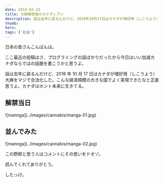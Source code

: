 ```yaml
---
date: 2019-02-23
title: 大麻解禁後のカナディアン
description: 話は去年に戻るんだけど、2018年10月17日はカナダが嗜好用（しこうよう）大麻をマジで合法化した。こんな経済規模の大きな国でよく実現できたなと正直思うよ。カナダはホント未来に生きてる。
thumb:
hero:
tags: ['社会']
---
```


日本の皆さんこんばんは。

ここ最近の投稿はさ、プログラミングの話ばかりだったから今日はいい加減カナダならではの話題を書こうかと思うよ。

話は去年に戻るんだけど、2018 年 10 月 17 日はカナダが嗜好用（しこうよう）大麻をマジで合法化した。こんな経済規模の大きな国でよく実現できたなと正直思うよ。カナダはホント未来に生きてる。

## 解禁当日

<div>![mannga](../images/cannabis/manga-01.jpg)</div>

## 並んでみた

<div>![mannga](../images/cannabis/manga-02.jpg)</div>

この野郎と思う人はコメントにその思いをドオゾ。

読んでくれてありがとう。

したっけ。
